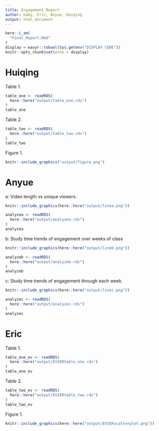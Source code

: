 ```yaml
---
title: Engagement Report
author: Gaby, Eric, Anyue, Huiqing 
output: html_document
---
```


```r

here::i_am(
  "Final_Report.Rmd"
)
display = easyr::tobool(Sys.getenv("DISPLAY_CODE"))
knitr::opts_chunk$set(echo = display)
```

# Huiqing
Table 1.
```r
table_one <- readRDS(
  here::here("output/table_one.rds")
)
table_one
```

Table 2.
```r
table_two <- readRDS(
  here::here("output/table_two.rds")
)
table_two
```

Figure 1.
```r
knitr::include_graphics("output/figure.png")
```

# Anyue
a: Video length vs unique viewers.

```r
knitr::include_graphics(here::here("output/linea.png"))
```


```r
analyzea <- readRDS(
  here::here("output/analyzea.rds")
)
analyzea
```

b: Study time trends of engagement over weeks of class

```r
knitr::include_graphics(here::here("output/lineb.png"))
```

```r
analyzeb <- readRDS(
  here::here("output/analyzeb.rds")
)
analyzeb
```

c: Study time trends of engagement through each week.

```r
knitr::include_graphics(here::here("output/linec.png"))
```

```r
analyzec <- readRDS(
  here::here("output/analyzec.rds")
)
analyzec
```

# Eric
Table 1.
```r
table_one_ev <- readRDS(
  here::here("output/EVIERtable_one.rds")
)
table_one_ev
```

Table 2.
```r
table_two_ev <- readRDS(
  here::here("output/EVIERtable_two.rds")
)
table_two_ev
```

Figure 1.
```r
knitr::include_graphics(here::here("output/EVIERscatterplot.png"))
```

